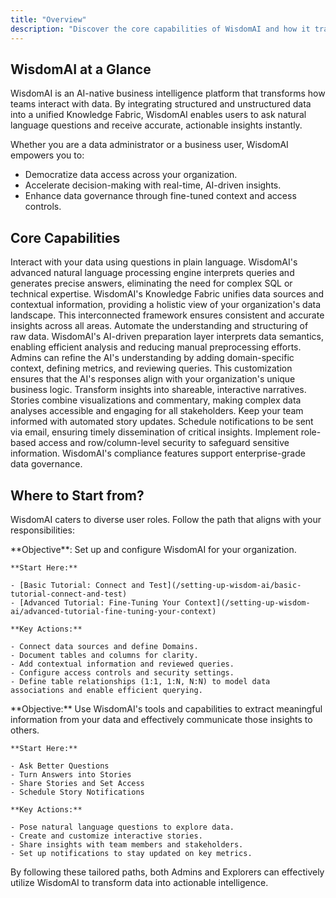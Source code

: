 ```yaml
---
title: "Overview"
description: "Discover the core capabilities of WisdomAI and how it transforms data into interactive, insightful stories. This page helps you understand what WisdomAI can do and guides you through the right path based on your role, whether you are managing data and settings as an Admin or exploring insights and sharing stories as an Explorer."
---
```


## WisdomAI at a Glance

WisdomAI is an AI-native business intelligence platform that transforms how teams interact with data. By integrating structured and unstructured data into a unified Knowledge Fabric, WisdomAI enables users to ask natural language questions and receive accurate, actionable insights instantly.

Whether you are a data administrator or a business user, WisdomAI empowers you to:

- Democratize data access across your organization.
- Accelerate decision-making with real-time, AI-driven insights.
- Enhance data governance through fine-tuned context and access controls.

## Core Capabilities

<Steps>
  <Step title="Natural Language Interactions" icon="check">
    Interact with your data using questions in plain language. WisdomAI's advanced natural language processing engine interprets queries and generates precise answers, eliminating the need for complex SQL or technical expertise.
  </Step>
  <Step title="Knowledge Fabric" icon="check">
    WisdomAI's Knowledge Fabric unifies data sources and contextual information, providing a holistic view of your organization's data landscape. This interconnected framework ensures consistent and accurate insights across all areas.
  </Step>
  <Step title="AI-Powered Data Preparation" icon="check">
    Automate the understanding and structuring of raw data. WisdomAI's AI-driven preparation layer interprets data semantics, enabling efficient analysis and reducing manual preprocessing efforts.
  </Step>
  <Step title="Contextual Fine-Tuning" icon="check">
    Admins can refine the AI's understanding by adding domain-specific context, defining metrics, and reviewing queries. This customization ensures that the AI's responses align with your organization's unique business logic.
  </Step>
  <Step title="Interactive Stories" icon="check">
    Transform insights into shareable, interactive narratives. Stories combine visualizations and commentary, making complex data analyses accessible and engaging for all stakeholders.
  </Step>
  <Step title="Scheduled Notifications" icon="check">
    Keep your team informed with automated story updates. Schedule notifications to be sent via email, ensuring timely dissemination of critical insights.
  </Step>
  <Step title="Granular Access Controls" icon="check">
    Implement role-based access and row/column-level security to safeguard sensitive information. WisdomAI's compliance features support enterprise-grade data governance.
  </Step>
</Steps>

## Where to Start from?

WisdomAI caters to diverse user roles. Follow the path that aligns with your responsibilities:

<Tabs>
  <Tab title="Admins (Data Administrators)">
    **Objective**: Set up and configure WisdomAI for your organization.

    **Start Here:**

    - [Basic Tutorial: Connect and Test](/setting-up-wisdom-ai/basic-tutorial-connect-and-test)
    - [Advanced Tutorial: Fine-Tuning Your Context](/setting-up-wisdom-ai/advanced-tutorial-fine-tuning-your-context)

    **Key Actions:**

    - Connect data sources and define Domains.
    - Document tables and columns for clarity.
    - Add contextual information and reviewed queries.
    - Configure access controls and security settings.
    - Define table relationships (1:1, 1:N, N:N) to model data associations and enable efficient querying.
  </Tab>
  <Tab title="Explorers (Business Users)">
    **Objective:** Use WisdomAI's tools and capabilities to extract meaningful information from your data and effectively communicate those insights to others.

    **Start Here:**

    - Ask Better Questions
    - Turn Answers into Stories
    - Share Stories and Set Access
    - Schedule Story Notifications

    **Key Actions:**

    - Pose natural language questions to explore data.
    - Create and customize interactive stories.
    - Share insights with team members and stakeholders.
    - Set up notifications to stay updated on key metrics. 
  </Tab>
</Tabs>

By following these tailored paths, both Admins and Explorers can effectively utilize WisdomAI to transform data into actionable intelligence.